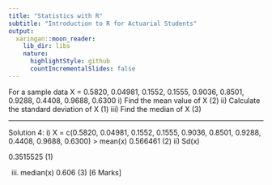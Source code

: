 ```yaml
---
title: "Statistics with R"
subtitle: "Introduction to R for Actuarial Students"
output:
  xaringan::moon_reader:
    lib_dir: libs
    nature:
      highlightStyle: github
      countIncrementalSlides: false
---
```


For a sample data X = 0.5820, 0.04981, 0.1552, 0.1555, 0.9036, 0.8501, 0.9288, 0.4408, 
0.9688, 0.6300
i) Find the mean value of X (2)
ii) Calculate the standard deviation of X (1)
iii) Find the median of X (3)

---

Solution 4:
i) X = c(0.5820, 0.04981, 0.1552, 0.1555, 0.9036, 0.8501, 0.9288, 0.4408, 0.9688, 0.6300)
> mean(x)
0.566461 (2)
ii) Sd(x)


0.3515525 (1)


iii) median(x)
0.606 (3)
[6 Marks]
